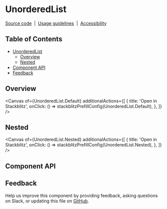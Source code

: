 
<Meta isTemplate />

# UnorderedList

[Source code](https://github.com/carbon-design-system/carbon/tree/main/packages/react/src/components/UnorderedList)
&nbsp;|&nbsp;
[Usage guidelines](https://www.carbondesignsystem.com/components/list/usage)
&nbsp;|&nbsp;
[Accessibility](https://www.carbondesignsystem.com/components/list/accessibility)

## Table of Contents

- [UnorderedList](#UnorderedList)
  - [Overview](#overview)
  - [Nested](#Nested)
- [Component API](#component-api)
- [Feedback](#feedback)

## Overview

<Canvas
  of={UnorderedList.Default}
  additionalActions={[
    {
      title: 'Open in Stackblitz',
      onClick: () => stackblitzPrefillConfig(UnorderedList.Default),
    },
  ]}
/>

## Nested

<Canvas
  of={UnorderedList.Nested}
  additionalActions={[
    {
      title: 'Open in Stackblitz',
      onClick: () => stackblitzPrefillConfig(UnorderedList.Nested),
    },
  ]}
/>

## Component API

<ArgTypes />

## Feedback

Help us improve this component by providing feedback, asking questions on Slack,
or updating this file on
[GitHub](https://github.com/carbon-design-system/carbon/edit/main/packages/react/src/components/UnorderedList/UnorderedList.mdx).
